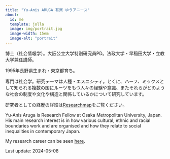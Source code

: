```yaml
---
title: "Yu-Anis ARUGA 有賀 ゆうアニース"
about:
  id: me
  template: jolla
  image: img/portrait.jpg
  image-width: 15em
  image-alt: "portrait"
---
```

博士（社会情報学）。大阪公立大学特別研究員PD。法政大学・早稲田大学・立教大学兼任講師。

1995年長野県生まれ・東京都育ち。

専門は社会学。研究テーマは人種・エスニシティ。とくに、ハーフ、ミックスとして知られる複数の国にルーツをもつ人々の経験や意識、またそれらがどのような社会の制度や文化や構造と関係しているかについて研究しています。

研究者としての経歴の詳細は[Researchmap](https://researchmap.jp/ya-ruga)をご覧ください。

Yu-Anis Aruga is Research Fellow at Osaka Metropolitan University, Japan. His main research interest is in how various cultural, ethnic and racial boundaries work and are organised and how they relate to social inequalities in contemporary Japan.

My research career can be seen [here](https://researchmap.jp/ya-ruga).

Last update: 2024-05-08